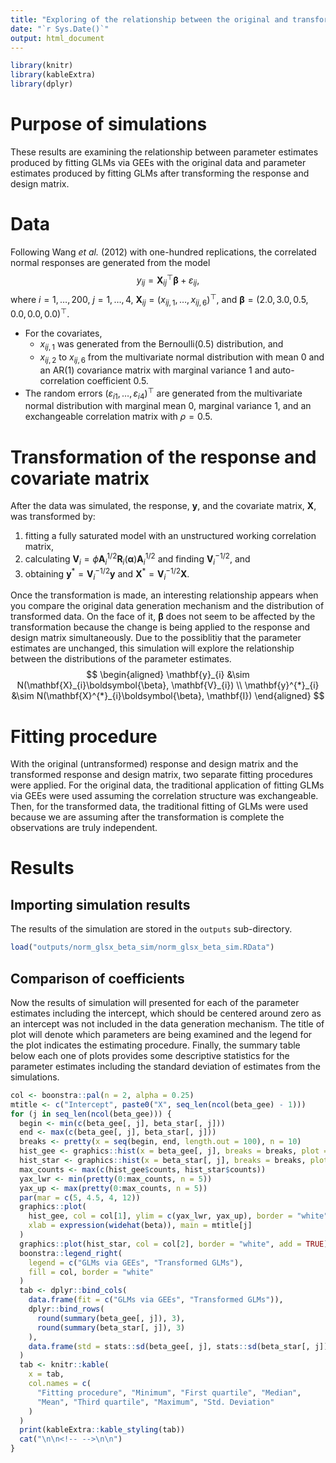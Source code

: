 ```yaml
---
title: "Exploring of the relationship between the original and transformed parameter estimates"
date: "`r Sys.Date()`"
output: html_document
---
```


```r
library(knitr)
library(kableExtra)
library(dplyr)
```

# Purpose of simulations
These results are examining the relationship between parameter estimates produced by fitting GLMs via GEEs with the original data and parameter estimates produced by fitting GLMs after transforming the response and design matrix.

# Data
Following Wang *et al.* (2012) with one-hundred replications, the correlated normal responses are generated from the model $$y_{ij} = \mathbf{X}_{ij}^{\top}\boldsymbol{\beta} + \varepsilon_{ij},$$ where $i = 1, \ldots, 200,$ $j = 1, \ldots, 4,$ $\mathbf{X}_{ij} = (x_{ij, 1}, \ldots, x_{ij, 6})^{\top},$ and $\boldsymbol{\beta} = (2.0, 3.0, 0.5, 0.0, 0.0, 0.0)^{\top}.$

- For the covariates,
    - $x_{ij,1}$ was generated from the Bernoulli(0.5) distribution, and 
    - $x_{ij,2}$ to $x_{ij,6}$ from the multivariate normal distribution with mean 0 and an AR(1) covariance matrix with marginal variance 1 and auto-correlation coefficient 0.5.
- The random errors $(\varepsilon_{i1}, \ldots, \varepsilon_{i4})^{\top}$ are generated from the multivariate normal distribution with marginal mean 0, marginal variance 1, and an exchangeable correlation matrix with $\rho = 0.5$.

# Transformation of the response and covariate matrix
After the data was simulated, the response, $\mathbf{y},$ and the covariate matrix, $\mathbf{X},$ was transformed by:

1. fitting a fully saturated model with an unstructured working correlation matrix,
2. calculating $\mathbf{V}_{i} = \phi \mathbf{A}_{i}^{1/2}\mathbf{R}_{i}(\boldsymbol{\alpha})\mathbf{A}_{i}^{1/2}$ and finding $\mathbf{V}_{i}^{-1/2}$, and
3. obtaining $\mathbf{y}^{*} = \mathbf{V}_{i}^{-1/2}\mathbf{y}$ and $\mathbf{X}^{*} = \mathbf{V}_{i}^{-1/2}\mathbf{X}$.

Once the transformation is made, an interesting relationship appears when you compare the original data generation mechanism and the distribution of transformed data. On the face of it, $\boldsymbol{\beta}$ does not seem to be affected by the transformation because the change is being applied to the response and design matrix simultaneously. Due to the possiblitiy that the parameter estimates are unchanged, this simulation will explore the relationship between the distributions of the parameter estimates.
$$
\begin{aligned}
\mathbf{y}_{i} &\sim N(\mathbf{X}_{i}\boldsymbol{\beta}, \mathbf{V}_{i}) \\
\mathbf{y}^{*}_{i} &\sim N(\mathbf{X}^{*}_{i}\boldsymbol{\beta}, \mathbf{I})
\end{aligned}
$$

# Fitting procedure
With the original (untransformed) response and design matrix and the transformed response and design matrix, two separate fitting procedures were applied. For the original data, the traditional application of fitting GLMs via GEEs were used assuming the correlation structure was exchangeable. Then, for the transformed data, the traditional fitting of GLMs were used because we are assuming after the transformation is complete the observations are truly independent.

# Results

## Importing simulation results
The results of the simulation are stored in the `outputs` sub-directory.
```r
load("outputs/norm_glsx_beta_sim/norm_glsx_beta_sim.RData")
```

## Comparison of coefficients
Now the results of simulation will presented for each of the parameter estimates including the intercept, which should be centered around zero as an intercept was not included in the data generation mechanism. The title of plot will denote which parameters are being examined and the legend for the plot indicates the estimating procedure. Finally, the summary table below each one of plots provides some descriptive statistics for the parameter estimates including the standard deviation of estimates from the simulations. 
```r
col <- boonstra::pal(n = 2, alpha = 0.25)
mtitle <- c("Intercept", paste0("X", seq_len(ncol(beta_gee) - 1)))
for (j in seq_len(ncol(beta_gee))) {
  begin <- min(c(beta_gee[, j], beta_star[, j]))
  end <- max(c(beta_gee[, j], beta_star[, j]))
  breaks <- pretty(x = seq(begin, end, length.out = 100), n = 10)
  hist_gee <- graphics::hist(x = beta_gee[, j], breaks = breaks, plot = FALSE)
  hist_star <- graphics::hist(x = beta_star[, j], breaks = breaks, plot = FALSE)
  max_counts <- max(c(hist_gee$counts, hist_star$counts))
  yax_lwr <- min(pretty(0:max_counts, n = 5))
  yax_up <- max(pretty(0:max_counts, n = 5))
  par(mar = c(5, 4.5, 4, 12))
  graphics::plot(
    hist_gee, col = col[1], ylim = c(yax_lwr, yax_up), border = "white",
    xlab = expression(widehat(beta)), main = mtitle[j]
  )
  graphics::plot(hist_star, col = col[2], border = "white", add = TRUE)
  boonstra::legend_right(
    legend = c("GLMs via GEEs", "Transformed GLMs"),
    fill = col, border = "white"
  )
  tab <- dplyr::bind_cols(
    data.frame(fit = c("GLMs via GEEs", "Transformed GLMs")),
    dplyr::bind_rows(
      round(summary(beta_gee[, j]), 3),
      round(summary(beta_star[, j]), 3)
    ),
    data.frame(std = stats::sd(beta_gee[, j], stats::sd(beta_star[, j])))
  )
  tab <- knitr::kable(
    x = tab,
    col.names = c(
      "Fitting procedure", "Minimum", "First quartile", "Median",
      "Mean", "Third quartile", "Maximum", "Std. Deviation"
    )
  )
  print(kableExtra::kable_styling(tab))
  cat("\n\n<!-- -->\n\n")
}
```
